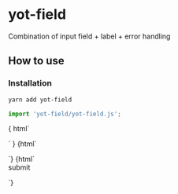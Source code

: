 
<Meta title="yot-field" component="yot-field"/>

# yot-field
Combination of input field + label + error handling

## How to use
### Installation

```bash
yarn add yot-field
```

```js
import 'yot-field/yot-field.js';
```

<Canvas>
  <Story name="normal">
    {
      html`
<form style="display: grid; grid-template-columns: fit-content; grid-row-gap: var(--stack-density-s)">
    <yot-field id="text" label="text"></yot-field>
    <yot-field id="prefilled" value="something" label="prefilled"></yot-field>
    <yot-field id="password" type="password" label="password"></yot-field>
    <yot-field id="phone" type="tel" label="phone" placeholder="include the area code"></yot-field>
    <yot-field id="email" type="email" label="email"></yot-field>
    <yot-field id="number" type="number" label="number"></yot-field>
    <yot-field id="datetime-local" type="datetime-local" label="datetime-local"></yot-field>
    <yot-field id="date" type="date" label="date"></yot-field>
    <yot-field id="time" type="time" label="time"></yot-field>
    <yot-field id="month" type="month" label="month"></yot-field>
    <yot-field id="week" type="week" label="week"></yot-field>
    <yot-field id="checkbox" type="checkbox" label="checkbox"></yot-field>
    <yot-field id="radio" type="radio" label="radio"></yot-field>
    <yot-field id="range" type="range" label="range"></yot-field>
  </form>
`
    }
  </Story>
  <Story name="error">
    {html`<form><yot-field id="date1" type="date" error="⚠ date cannot be in the past!" label="date"></yot-field></form>`}
  </Story>
  <Story name="example">
    {html`
    <form>
      <yot-field id="field-id" label="name"></yot-field>
      <yot-button type="submit" id="text">submit</yot-button>
    </form>
`}
  </Story>
</Canvas>
